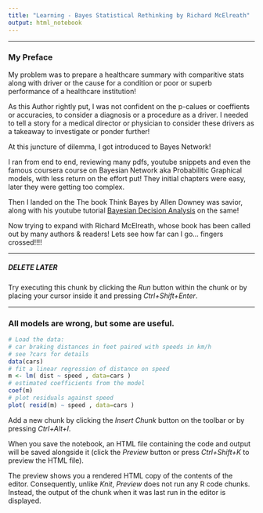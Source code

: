 ```yaml
---
title: "Learning - Bayes Statistical Rethinking by Richard McElreath"
output: html_notebook
---
```


****
### My Preface
My problem was to prepare a healthcare summary with comparitive stats along with driver or the cause for a condition or poor or superb performance of a healthcare institution! 

As this Author rightly put, I was not confident on the p-calues or coeffients or accuracies, to consider a diagnosis or a procedure as a driver. I needed to tell a story for a medical director or physician to consider these drivers as a takeaway to investigate or ponder further! 

At this juncture of dilemma, I got introduced to Bayes Network! 

I ran from end to end, reviewing many pdfs, youtube snippets and even the famous coursera course on Bayesian Network aka Probabilitic Graphical models, with less return on the effort put! They initial chapters were easy, later they were getting too complex.

Then I landed on the The book Think Bayes by Allen Downey was savior, along with his youtube tutorial [Bayesian Decision Analysis](https://www.youtube.com/watch?v=fsdbneHgi58) on the same! 

Now trying to expand with Richard McElreath, whose book has been called out by many authors & readers! Lets see how far can I go... fingers crossed!!!!

****
##### DELETE LATER
Try executing this chunk by clicking the *Run* button within the chunk or by placing your cursor inside it and pressing *Ctrl+Shift+Enter*. 

****

### All models are wrong, but some are useful.

```r
# Load the data:
# car braking distances in feet paired with speeds in km/h
# see ?cars for details
data(cars)
# fit a linear regression of distance on speed
m <- lm( dist ~ speed , data=cars )
# estimated coefficients from the model
coef(m)
# plot residuals against speed
plot( resid(m) ~ speed , data=cars )
```

Add a new chunk by clicking the *Insert Chunk* button on the toolbar or by pressing *Ctrl+Alt+I*.

When you save the notebook, an HTML file containing the code and output will be saved alongside it (click the *Preview* button or press *Ctrl+Shift+K* to preview the HTML file).

The preview shows you a rendered HTML copy of the contents of the editor. Consequently, unlike *Knit*, *Preview* does not run any R code chunks. Instead, the output of the chunk when it was last run in the editor is displayed.
